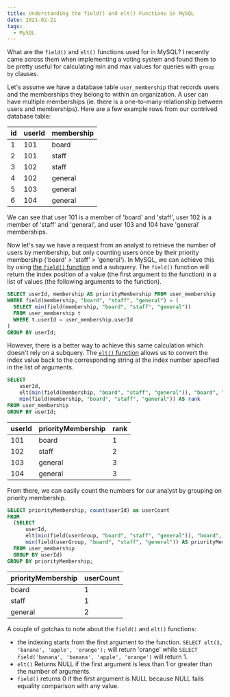 ```yaml
---
title: Understanding the field() and elt() Functions in MySQL
date: 2021-02-21
tags:
  - MySQL
---
```


What are the `field()` and `elt()` functions used for in MySQL? I recently came across them when implementing a voting system and found them to be pretty useful for calculating min and max values for queries with `group by` clauses.

Let's assume we have a database table `user_membership` that records users and the memberships they belong to within an organization. A user can have multiple memberships (ie. there is a one-to-many relationship between users and memberships). Here are a few example rows from our contrived database table:

| id  | userId | membership |
| --- | ------ | ---------- |
| 1   | 101    | board      |
| 2   | 101    | staff      |
| 3   | 102    | staff      |
| 4   | 102    | general    |
| 5   | 103    | general    |
| 6   | 104    | general    |

We can see that user 101 is a member of 'board' and 'staff', user 102 is a member of 'staff' and 'general', and user 103 and 104 have 'general' memberships.

Now let's say we have a request from an analyst to retrieve the number of users by membership, but only counting users once by their priority membership ('board' > 'staff' > 'general'). In MySQL, we can achieve this by using [the `field()` function](https://dev.mysql.com/doc/refman/8.0/en/string-functions.html#function_field) and a subquery. The `field()` function will return the index position of a value (the first argument to the function) in a list of values (the following arguments to the function).

```sql
SELECT userId, membership AS priorityMembership FROM user_membership
WHERE field(membership, "board", "staff", "general") = (
  SELECT min(field(membership, "board", "staff", "general"))
  FROM user_membership t
  WHERE t.userId = user_membership.userId
)
GROUP BY userId;
```

However, there is a better way to achieve this same calculation which doesn't rely on a subquery. The [`elt()` function](https://dev.mysql.com/doc/refman/8.0/en/string-functions.html#function_elt) allows us to convert the index value back to the corresponding string at the index number specified in the list of arguments.

```sql
SELECT
    userId,
    elt(min(field(membership, "board", "staff", "general")), "board", "staff", "general") AS priorityMembership,
    min(field(membership, "board", "staff", "general")) AS rank
FROM user_membership
GROUP BY userId;
```

| userId | priorityMembership | rank |
| ------ | ------------------ | ---- |
| 101    | board              | 1    |
| 102    | staff              | 2    |
| 103    | general            | 3    |
| 104    | general            | 3    |

From there, we can easily count the numbers for our analyst by grouping on priority membership.

```sql
SELECT priorityMembership, count(userId) as userCount
FROM
  (SELECT
      userId,
      elt(min(field(userGroup, "board", "staff", "general")), "board", "staff", "general") AS priorityMembership,
      min(field(userGroup, "board", "staff", "general")) AS priorityMembership_integer
  FROM user_membership
  GROUP BY userId)
GROUP BY priorityMembership;
```

| priorityMembership | userCount |
| ------------------ | --------- |
| board              | 1         |
| staff              | 1         |
| general            | 2         |

A couple of gotchas to note about the `field()` and `elt()` functions:

- the indexing starts from the first argument to the function. `SELECT elt(3, 'banana', 'apple', 'orange');` will return 'orange' while `SELECT field('banana', 'banana', 'apple', 'orange')` will return 1.
- `elt()` Returns NULL if the first argument is less than 1 or greater than the number of arguments.
- `field()` returns 0 if the first argument is NULL because NULL fails equality comparison with any value.
